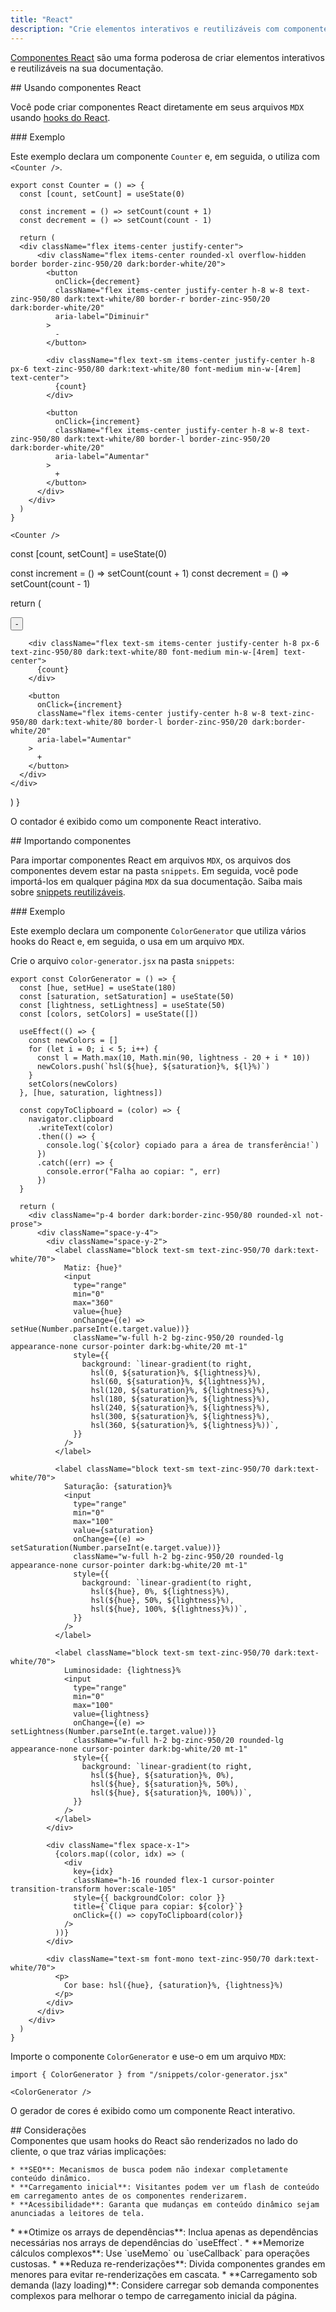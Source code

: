 ```yaml
---
title: "React"
description: "Crie elementos interativos e reutilizáveis com componentes do React"
---
```



[Componentes React](https://react.dev) são uma forma poderosa de criar elementos interativos e reutilizáveis na sua documentação.

<div id="using-react-components">
  ## Usando componentes React
</div>

Você pode criar componentes React diretamente em seus arquivos `MDX` usando [hooks do React](https://react.dev/reference/react/hooks).

<div id="example">
  ### Exemplo
</div>

Este exemplo declara um componente `Counter` e, em seguida, o utiliza com `<Counter />`.

```mdx
export const Counter = () => {
  const [count, setCount] = useState(0)

  const increment = () => setCount(count + 1)
  const decrement = () => setCount(count - 1)

  return (
  <div className="flex items-center justify-center">
      <div className="flex items-center rounded-xl overflow-hidden border border-zinc-950/20 dark:border-white/20">
        <button
          onClick={decrement}
          className="flex items-center justify-center h-8 w-8 text-zinc-950/80 dark:text-white/80 border-r border-zinc-950/20 dark:border-white/20"
          aria-label="Diminuir"
        >
          -
        </button>

        <div className="flex text-sm items-center justify-center h-8 px-6 text-zinc-950/80 dark:text-white/80 font-medium min-w-[4rem] text-center">
          {count}
        </div>

        <button
          onClick={increment}
          className="flex items-center justify-center h-8 w-8 text-zinc-950/80 dark:text-white/80 border-l border-zinc-950/20 dark:border-white/20"
          aria-label="Aumentar"
        >
          +
        </button>
      </div>
    </div>
  )
}

<Counter />
```

  const [count, setCount] = useState(0)

  const increment = () => setCount(count + 1)
  const decrement = () => setCount(count - 1)

  return (
  <div className="flex items-center justify-center">
      <div className="flex items-center rounded-xl overflow-hidden border border-zinc-950/20 dark:border-white/20">
        <button
          onClick={decrement}
          className="flex items-center justify-center h-8 w-8 text-zinc-950/80 dark:text-white/80 border-r border-zinc-950/20 dark:border-white/20"
          aria-label="Diminuir"
        >
          -
        </button>

        <div className="flex text-sm items-center justify-center h-8 px-6 text-zinc-950/80 dark:text-white/80 font-medium min-w-[4rem] text-center">
          {count}
        </div>

        <button
          onClick={increment}
          className="flex items-center justify-center h-8 w-8 text-zinc-950/80 dark:text-white/80 border-l border-zinc-950/20 dark:border-white/20"
          aria-label="Aumentar"
        >
          +
        </button>
      </div>
    </div>
  )
}

O contador é exibido como um componente React interativo.

<Counter />

<div id="importing-components">
  ## Importando componentes
</div>

Para importar componentes React em arquivos `MDX`, os arquivos dos componentes devem estar na pasta `snippets`. Em seguida, você pode importá-los em qualquer página `MDX` da sua documentação. Saiba mais sobre [snippets reutilizáveis](/pt-BR/create/reusable-snippets).

<div id="example">
  ### Exemplo
</div>

Este exemplo declara um componente `ColorGenerator` que utiliza vários hooks do React e, em seguida, o usa em um arquivo `MDX`.

Crie o arquivo `color-generator.jsx` na pasta `snippets`:

```mdx /snippets/color-generator.jsx [expandable]
export const ColorGenerator = () => {
  const [hue, setHue] = useState(180)
  const [saturation, setSaturation] = useState(50)
  const [lightness, setLightness] = useState(50)
  const [colors, setColors] = useState([])

  useEffect(() => {
    const newColors = []
    for (let i = 0; i < 5; i++) {
      const l = Math.max(10, Math.min(90, lightness - 20 + i * 10))
      newColors.push(`hsl(${hue}, ${saturation}%, ${l}%)`)
    }
    setColors(newColors)
  }, [hue, saturation, lightness])

  const copyToClipboard = (color) => {
    navigator.clipboard
      .writeText(color)
      .then(() => {
        console.log(`${color} copiado para a área de transferência!`)
      })
      .catch((err) => {
        console.error("Falha ao copiar: ", err)
      })
  }

  return (
    <div className="p-4 border dark:border-zinc-950/80 rounded-xl not-prose">
      <div className="space-y-4">
        <div className="space-y-2">
          <label className="block text-sm text-zinc-950/70 dark:text-white/70">
            Matiz: {hue}°
            <input
              type="range"
              min="0"
              max="360"
              value={hue}
              onChange={(e) => setHue(Number.parseInt(e.target.value))}
              className="w-full h-2 bg-zinc-950/20 rounded-lg appearance-none cursor-pointer dark:bg-white/20 mt-1"
              style={{
                background: `linear-gradient(to right, 
                  hsl(0, ${saturation}%, ${lightness}%), 
                  hsl(60, ${saturation}%, ${lightness}%), 
                  hsl(120, ${saturation}%, ${lightness}%), 
                  hsl(180, ${saturation}%, ${lightness}%), 
                  hsl(240, ${saturation}%, ${lightness}%), 
                  hsl(300, ${saturation}%, ${lightness}%), 
                  hsl(360, ${saturation}%, ${lightness}%))`,
              }}
            />
          </label>

          <label className="block text-sm text-zinc-950/70 dark:text-white/70">
            Saturação: {saturation}%
            <input
              type="range"
              min="0"
              max="100"
              value={saturation}
              onChange={(e) => setSaturation(Number.parseInt(e.target.value))}
              className="w-full h-2 bg-zinc-950/20 rounded-lg appearance-none cursor-pointer dark:bg-white/20 mt-1"
              style={{
                background: `linear-gradient(to right, 
                  hsl(${hue}, 0%, ${lightness}%), 
                  hsl(${hue}, 50%, ${lightness}%), 
                  hsl(${hue}, 100%, ${lightness}%))`,
              }}
            />
          </label>

          <label className="block text-sm text-zinc-950/70 dark:text-white/70">
            Luminosidade: {lightness}%
            <input
              type="range"
              min="0"
              max="100"
              value={lightness}
              onChange={(e) => setLightness(Number.parseInt(e.target.value))}
              className="w-full h-2 bg-zinc-950/20 rounded-lg appearance-none cursor-pointer dark:bg-white/20 mt-1"
              style={{
                background: `linear-gradient(to right, 
                  hsl(${hue}, ${saturation}%, 0%), 
                  hsl(${hue}, ${saturation}%, 50%), 
                  hsl(${hue}, ${saturation}%, 100%))`,
              }}
            />
          </label>
        </div>

        <div className="flex space-x-1">
          {colors.map((color, idx) => (
            <div
              key={idx}
              className="h-16 rounded flex-1 cursor-pointer transition-transform hover:scale-105"
              style={{ backgroundColor: color }}
              title={`Clique para copiar: ${color}`}
              onClick={() => copyToClipboard(color)}
            />
          ))}
        </div>

        <div className="text-sm font-mono text-zinc-950/70 dark:text-white/70">
          <p>
            Cor base: hsl({hue}, {saturation}%, {lightness}%)
          </p>
        </div>
      </div>
    </div>
  )
}
```

Importe o componente `ColorGenerator` e use-o em um arquivo `MDX`:

```mdx
import { ColorGenerator } from "/snippets/color-generator.jsx"

<ColorGenerator />
```

O gerador de cores é exibido como um componente React interativo.

<ColorGenerator />

<div id="considerations">
  ## Considerações
</div>

<AccordionGroup>
  <Accordion title="Impacto da renderização no cliente">
    Componentes que usam hooks do React são renderizados no lado do cliente, o que traz várias implicações:

    * **SEO**: Mecanismos de busca podem não indexar completamente conteúdo dinâmico.
    * **Carregamento inicial**: Visitantes podem ver um flash de conteúdo em carregamento antes de os componentes renderizarem.
    * **Acessibilidade**: Garanta que mudanças em conteúdo dinâmico sejam anunciadas a leitores de tela.
  </Accordion>

  <Accordion title="Boas práticas de desempenho">
    * **Otimize os arrays de dependências**: Inclua apenas as dependências necessárias nos arrays de dependências do `useEffect`.
    * **Memorize cálculos complexos**: Use `useMemo` ou `useCallback` para operações custosas.
    * **Reduza re-renderizações**: Divida componentes grandes em menores para evitar re-renderizações em cascata.
    * **Carregamento sob demanda (lazy loading)**: Considere carregar sob demanda componentes complexos para melhorar o tempo de carregamento inicial da página.
  </Accordion>
</AccordionGroup>